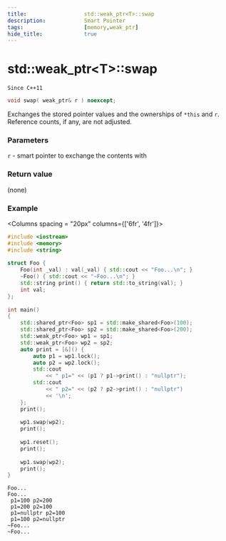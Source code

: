 ```yaml
---
title:                  std::weak_ptr<T>::swap
description:            Smart Pointer
tags:                   [memory,weak_ptr]
hide_title:             true
---
```



# std::weak_ptr&lt;T>::swap

`Since C++11`
```cpp
void swap( weak_ptr& r ) noexcept;
```

Exchanges the stored pointer values and the ownerships of `*this` and `r`. Reference counts, if any, are not adjusted.

### Parameters

`r`	-	smart pointer to exchange the contents with

### Return value
(none)

### Example

<Columns spacing = "20px" columns={['6fr', '4fr']}>
<div>

```cpp
#include <iostream>
#include <memory>
#include <string>
 
struct Foo {
    Foo(int _val) : val(_val) { std::cout << "Foo...\n"; }
    ~Foo() { std::cout << "~Foo...\n"; }
    std::string print() { return std::to_string(val); }
    int val;
};
 
int main()
{
    std::shared_ptr<Foo> sp1 = std::make_shared<Foo>(100);
    std::shared_ptr<Foo> sp2 = std::make_shared<Foo>(200);
    std::weak_ptr<Foo> wp1 = sp1;
    std::weak_ptr<Foo> wp2 = sp2;
    auto print = [&]() {
        auto p1 = wp1.lock();
        auto p2 = wp2.lock();
        std::cout 
            << " p1=" << (p1 ? p1->print() : "nullptr");
        std::cout 
            << " p2=" << (p2 ? p2->print() : "nullptr") 
            << '\n';  
    };
    print();
 
    wp1.swap(wp2);
    print();
 
    wp1.reset();
    print();
 
    wp1.swap(wp2);
    print();   
}
```

</div>

<div>

```plaintext title="Result"
Foo...
Foo...
 p1=100 p2=200
 p1=200 p2=100
 p1=nullptr p2=100
 p1=100 p2=nullptr
~Foo...
~Foo...
```

</div>
</Columns>